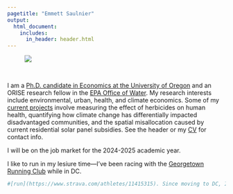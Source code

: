 ```yaml
---
pagetitle: "Emmett Saulnier"
output:
  html_document:
    includes:
      in_header: header.html
---
```


<figure style= "max-width: 40%;" margin = "20">
  <img src="images/uo_econ_pic.jpg" >
</figure>

<br>

I am a [Ph.D. candidate in Economics at the University of Oregon](https://cas.uoregon.edu/directory/economics/all/emmetts) and an ORISE research fellow in the [EPA Office of Water](https://www.epa.gov/aboutepa/about-office-water). My research interests include environmental, urban, health, and climate economics. Some of my [current projects](research.html) involve measuring the effect of herbicides on human health, quantifying how climate change has differentially impacted disadvantaged communities, and the spatial misallocation caused by current residential solar panel subsidies. See the header or my [CV](cv.html) for contact info. 

I will be on the job market for the 2024-2025 academic year.  

I like to run in my lesiure time---I've been racing with the [Georgetown Running Club](https://www.grcrunning.com/emmett-saulnier/) while in DC.


```r
#[run](https://www.strava.com/athletes/11415315). Since moving to DC, I've raced [on](images/hayward-premiere.jpeg) [the](https://worldathletics.org/athletes/united-states/emmett-saulnier-14862295) [track](images/oregon-relays-2023-start.jpg) as a part of the . I'll be back with the [UO Running Club](https://www.uorunning.com/records.php) come spring of 2025. I also like racing [on](images/emmett-canyons.jpg) [the](images/or-trees.jpeg) [trails](https://ultrasignup.com/results_participant.aspx?fname=Emmett&lname=Saulnier) and [on](https://x.com/billhagercincy/status/861207749702676480) [the](https://www.instagram.com/eugenemarathon/p/CrooWXDvFgh/?img_index=1) [roads](https://results2.xacte.com/#/e/2462/searchable/239).
```
